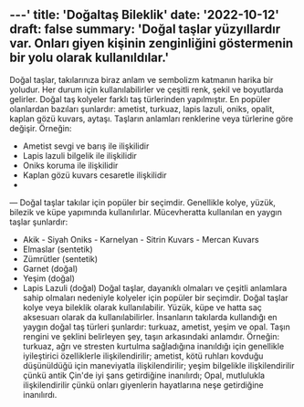 ---'
title: 'Doğaltaş Bileklik'
date: '2022-10-12'
draft: false
summary: 'Doğal taşlar yüzyıllardır var. Onları giyen kişinin zenginliğini göstermenin bir yolu olarak kullanıldılar.'
---

Doğal taşlar, takılarınıza biraz anlam ve sembolizm katmanın harika bir yoludur. Her durum için kullanılabilirler ve çeşitli renk, şekil ve boyutlarda gelirler.
Doğal taş kolyeler farklı taş türlerinden yapılmıştır. En popüler olanlardan bazıları şunlardır: ametist, turkuaz, lapis lazuli, oniks, opalit, kaplan gözü kuvars, aytaşı.
Taşların anlamları renklerine veya türlerine göre değişir. Örneğin:
- Ametist sevgi ve barış ile ilişkilidir
- Lapis lazuli bilgelik ile ilişkilidir
- Oniks koruma ile ilişkilidir
- Kaplan gözü kuvars cesaretle ilişkilidir
- 
—
Doğal taşlar takılar için popüler bir seçimdir. Genellikle kolye, yüzük, bilezik ve küpe yapımında kullanılırlar.
Mücevheratta kullanılan en yaygın taşlar şunlardır:
- Akik - Siyah Oniks - Karnelyan - Sitrin Kuvars - Mercan Kuvars
- Elmaslar (sentetik)
- Zümrütler (sentetik)
- Garnet (doğal)
- Yeşim (doğal)
- Lapis Lazuli (doğal)
Doğal taşlar, dayanıklı olmaları ve çeşitli anlamlara sahip olmaları nedeniyle kolyeler için popüler bir seçimdir.
Doğal taşlar kolye veya bileklik olarak kullanılabilir. Yüzük, küpe ve hatta saç aksesuarı olarak da kullanılabilirler. İnsanların takılarda kullandığı en yaygın doğal taş türleri şunlardır: turkuaz, ametist, yeşim ve opal.
Taşın rengini ve şeklini belirleyen şey, taşın arkasındaki anlamdır. Örneğin: turkuaz, ağrı ve stresten kurtulma sağladığına inanıldığı için genellikle iyileştirici özelliklerle ilişkilendirilir; ametist, kötü ruhları kovduğu düşünüldüğü için maneviyatla ilişkilendirilir; yeşim bilgelikle ilişkilendirilir çünkü antik Çin'de iyi şans getirdiğine inanılırdı; Opal, mutlulukla ilişkilendirilir çünkü onları giyenlerin hayatlarına neşe getirdiğine inanılırdı.
